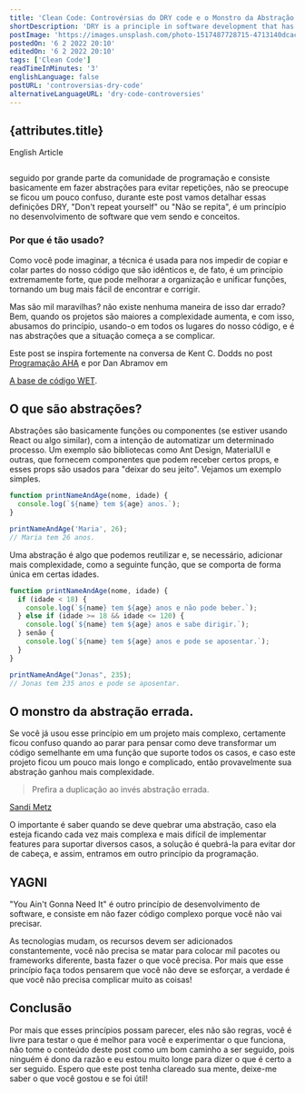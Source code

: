 ```yaml
---
title: 'Clean Code: Controvérsias do DRY code e o Monstro da Abstração errada'
shortDescription: 'DRY is a principle in software development that has been followed by a large part of the programming community and basically'
postImage: 'https://images.unsplash.com/photo-1517487728715-4713140dcac0?ixlib=rb-1.2.1&ixid=MnwxMjA3fDB8MHxwaG90by1wYWdlfHx8fGVufDB8fHx8&auto=format&fit=crop&w=2070&q=80'
postedOn: '6 2 2022 20:10'
editedOn: '6 2 2022 20:10'
tags: ['Clean Code']
readTimeInMinutes: '3'
englishLanguage: false
postURL: 'controversias-dry-code'
alternativeLanguageURL: 'dry-code-controversies'
---
```



## {attributes.title}

<Link to={`/blog/${attributes.alternativeLanguageURL}`}>
  <div>English Article</div>
</Link>

<img
  src={attributes.postImage}
  alt=''
  title='Imagem de David Jorre pelo Unsplash'
  className='MainImage'
/>

seguido por grande parte da comunidade de programação e consiste basicamente em fazer abstrações para
evitar repetições, não se preocupe se ficou um pouco confuso, durante este post vamos detalhar essas definições
DRY, "Don't repeat yourself" ou "Não se repita", é um princípio no desenvolvimento de software que vem sendo
e conceitos.

### Por que é tão usado?

Como você pode imaginar, a técnica é usada para nos impedir de copiar e colar partes do nosso código que
são idênticos e, de fato, é um princípio extremamente forte, que pode melhorar a organização e unificar
funções, tornando um bug mais fácil de encontrar e corrigir.

Mas são mil maravilhas? não existe nenhuma maneira de isso dar errado? Bem, quando os projetos são maiores
a complexidade aumenta, e com isso, abusamos do princípio, usando-o em todos os lugares do nosso código, e é nas abstrações
que a situação começa a se complicar.

Este post se inspira fortemente na conversa de Kent C. Dodds no
post <a href="https://kentcdodds.com/blog/aha-programming">Programação AHA</a> e por Dan Abramov em

<a href='https://overreacted.io/the-wet-codebase/'>A base de código WET</a>.

## O que são abstrações?

Abstrações são basicamente funções ou componentes (se estiver usando React ou algo similar), com a intenção de automatizar
um determinado processo. Um exemplo são bibliotecas como Ant Design, MaterialUI e outras, que fornecem componentes que podem receber
certos props, e esses props são usados para <Highlight>"deixar do seu jeito"</Highlight>. Vejamos um exemplo simples.

```js
function printNameAndAge(nome, idade) {
  console.log(`${name} tem ${age} anos.`);
}

printNameAndAge('Maria', 26);
// Maria tem 26 anos.
```

Uma abstração é algo que podemos reutilizar e, se necessário, adicionar mais complexidade, como a seguinte
função, que se comporta de forma única em certas idades.

```js
function printNameAndAge(nome, idade) {
  if (idade < 18) {
    console.log(`${name} tem ${age} anos e não pode beber.`);
  } else if (idade >= 18 && idade <= 120) {
    console.log(`${name} tem ${age} anos e sabe dirigir.`);
  } senão {
    console.log(`${name} tem ${age} anos e pode se aposentar.`);
  }
}

printNameAndAge("Jonas", 235);
// Jonas tem 235 anos e pode se aposentar.
```

## O monstro da abstração errada.

Se você já usou esse princípio em um projeto mais complexo, certamente ficou confuso quando ao parar para pensar como
deve transformar um código semelhante em uma função que suporte todos os casos, e caso este projeto ficou um pouco mais longo e
complicado, então provavelmente sua abstração ganhou mais complexidade.

> Prefira a duplicação ao invés abstração errada.

<a href='https://twitter.com/sandimetz'>Sandi Metz</a>

O importante é saber quando se deve quebrar uma abstração, caso ela esteja ficando cada vez mais complexa e mais difícil de
implementar features para suportar diversos casos, a solução é quebrá-la para evitar dor de cabeça, e assim, entramos em outro
princípio da programação.

## YAGNI

"You Ain't Gonna Need It" é outro princípio de desenvolvimento de software, e
consiste em não fazer código complexo porque você <Highlight>não vai precisar</Highlight>.

As tecnologias mudam, os recursos devem ser adicionados constantemente, você não precisa se matar para colocar mil pacotes ou frameworks
diferente, basta fazer o que você precisa. Por mais que esse princípio faça todos pensarem que você não deve se esforçar, a verdade é que você não
precisa complicar muito as coisas!

## Conclusão

Por mais que esses princípios possam parecer, eles não são regras, você é livre para testar o que é melhor para você e experimentar
o que funciona, não tome o conteúdo deste post como um bom caminho a ser seguido, pois ninguém é dono da razão e eu estou muito <Highlight>longe</Highlight>
para dizer o que é certo a ser seguido. Espero que este post tenha clareado sua mente, deixe-me saber o que você gostou e se foi útil!
